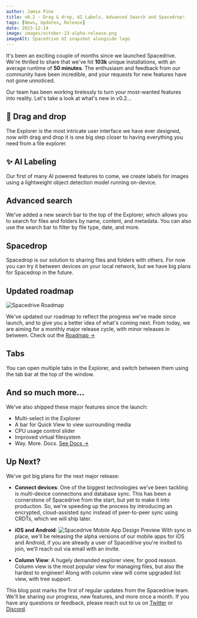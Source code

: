 ```yaml
---
author: Jamie Pine
title: v0.2 - Drag & drop, AI Labels, Advanced Search and Spacedrop!
tags: [News, Updates, Release]
date: 2023-12-14
image: images/october-23-alpha-release.png
imageAlt: Spacedrive UI snapshot alongside logo
---
```


It's been an exciting couple of months since we launched Spacedrive. We're thrilled to share that we've hit **103k** unique installations, with an average runtime of **50 minutes**. The enthusiasm and feedback from our community have been incredible, and your requests for new features have not gone unnoticed.

Our team has been working tirelessly to turn your most-wanted features into reality. Let's take a look at what's new in v0.2...

## 🫳 Drag and drop

The Explorer is the most intricate user interface we have ever designed, now with drag and drop it is one big step closer to having everything you need from a file explorer.

## ✨ AI Labeling

Our first of many AI powered features to come, we create labels for images using a lightweight object detection model running on-device.

## Advanced search

We've added a new search bar to the top of the Explorer, which allows you to search for files and folders by name, content, and metadata. You can also use the search bar to filter by file type, date, and more.

## Spacedrop

Spacedrop is our solution to sharing files and folders with others. For now you can try it between devices on your local network, but we have big plans for Spacedrop in the future.

## Updated roadmap

![Spacedrive Roadmap](/images/roadmap.jpg)

We've updated our roadmap to reflect the progress we've made since launch, and to give you a better idea of what's coming next. From today, we are aiming for a monthly major release cycle, with minor releases in between. Check out the [Roadmap →]()

## Tabs

You can open multiple tabs in the Explorer, and switch between them using the tab bar at the top of the window.

## And so much more...

We've also shipped these major features since the launch:

- Multi-select in the Explorer
- A bar for Quick View to view surrounding media
- CPU usage control slider
- Improved virtual filesystem
- Way. More. Docs. [See Docs →]()

## Up Next?

We've got big plans for the next major release:

- **Connect devices**:
  One of the biggest technologies we've been tackling is multi-device connections and database sync. This has been a cornerstone of Spacedrive from the start, but yet to make it into production. So, we're speeding up the process by introducing an encrypted, cloud-assisted sync instead of peer-to-peer sync using CRDTs, which we will ship later.
- **iOS and Android**:
  ![Spacedrive Mobile App Design Preview](/images/mobile_design_preview.jpg)
  With sync in place, we'll be releasing the alpha versions of our mobile apps for iOS and Android, if you are already a user of Spacedrive you're invited to join, we'll reach out via email with an invite.

- **Column View**:
  A hugely demanded explorer view, for good reason. Column view is the most popular view for managing files, but also the hardest to engineer! Along with column view will come upgraded list view, with tree support.

This blog post marks the first of regular updates from the Spacedrive team. We'll be sharing our progress, new features, and more once a month. If you have any questions or feedback, please reach out to us on [Twitter](https://twitter.com/spacedriveapp) or [Discord](https://discord.gg/3YjJUZ6).
